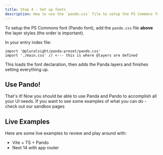 ```yaml
---
title: Step 4 - Set up fonts
description: How to use the `pando.css` file to setup the PS Commons font and add the Panda layers
---
```



To setup the PS Commons font (Pando font), add the `pando.css` file **above** the layer styles (the order is important).

In your entry index file:

```tsx ins={1}
import '@pluralsight/panda-preset/pando.css'
import './main.css' // <--- this is where @layers are defined
```

This loads the font declaration, then adds the Panda layers and finishes setting everything up.

## Use Pando!

That's it! Now you should be able to use Panda and Pando to accomplish all your UI needs. If you want to see some examples of what you can do - <TextLink href='https://github.com/pluralsight/pando/tree/main/sandbox/app/react'>check out our sandbox pages</TextLink>

## Live Examples

Here are some live examples to review and play around with:

- <TextLink href="https://codesandbox.io/p/devbox/pando-vite-ts-k32zgt">
    Vite + TS + Pando
  </TextLink>
- <TextLink href="https://github.com/pluralsight/pando/tree/main/sandbox">
    Next 14 with app router
  </TextLink>
